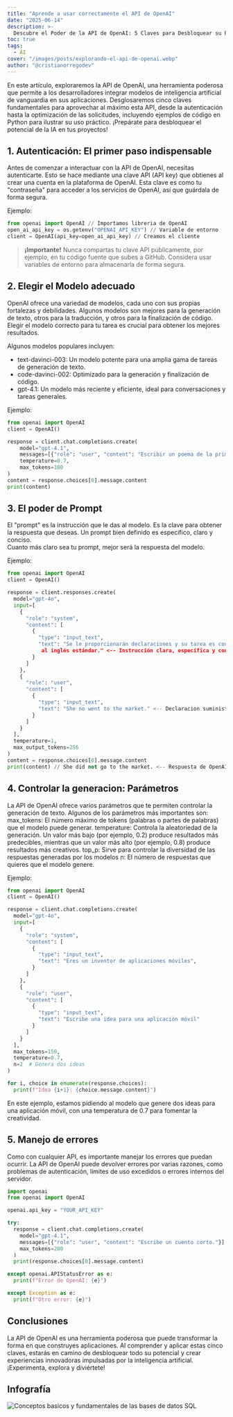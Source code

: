 ```yaml
---
title: "Aprende a usar correctamente el API de OpenAI"
date: "2025-06-14"
description: >-
  Descubre el Poder de la API de OpenAI: 5 Claves para Desbloquear su Potencial
toc: true
tags:
  - AI
cover: "/images/posts/explorando-el-api-de-openai.webp"
author: "@cristianorregodev"
---
```


En este artículo, exploraremos la API de OpenAI, una herramienta poderosa que permite a los desarrolladores integrar modelos de inteligencia
artificial de vanguardia en sus aplicaciones. Desglosaremos cinco claves fundamentales para aprovechar al máximo esta API, desde la
autenticación hasta la optimización de las solicitudes, incluyendo ejemplos de código en Python para ilustrar su uso práctico.
¡Prepárate para desbloquear el potencial de la IA en tus proyectos!

## 1. Autenticación: El primer paso indispensable

Antes de comenzar a interactuar con la API de OpenAI, necesitas autenticarte. Esto se hace mediante una clave API (API key) que obtienes al
crear una cuenta en la plataforma de OpenAI. Esta clave es como tu "contraseña" para acceder a los servicios de OpenAI, así que guárdala de forma segura.

Ejemplo:

```python
from openai import OpenAI // Importamos libreria de OpenAI
open_ai_api_key = os.getenv("OPENAI_API_KEY") // Variable de entorno
client = OpenAI(api_key=open_ai_api_key) // Creamos el cliente
```

> **¡Importante!** Nunca compartas tu clave API públicamente, por ejemplo, en tu código fuente que subes a GitHub. Considera usar variables de entorno para almacenarla de forma segura.

## 2. Elegir el Modelo adecuado

OpenAI ofrece una variedad de modelos, cada uno con sus propias fortalezas y debilidades. Algunos modelos son mejores para la generación de
texto, otros para la traducción, y otros para la finalización de código. Elegir el modelo correcto para tu tarea es crucial para obtener los mejores
resultados.

Algunos modelos populares incluyen:

- text-davinci-003: Un modelo potente para una amplia gama de tareas de generación de texto.
- code-davinci-002: Optimizado para la generación y finalización de código.
- gpt-4.1: Un modelo más reciente y eficiente, ideal para conversaciones y tareas generales.

Ejemplo:

```python
from openai import OpenAI
client = OpenAI()

response = client.chat.completions.create(
    model="gpt-4.1",
    messages=[{"role": "user", "content": "Escribir un poema de la primavera."}],
    temperature=0.7,
    max_tokens=100
)
content = response.choices[0].message.content
print(content)
```

## 3. El poder de Prompt

El "prompt" es la instrucción que le das al modelo. Es la clave para obtener la respuesta que deseas. Un prompt bien definido es específico, claro y conciso.  
Cuanto más claro sea tu prompt, mejor será la respuesta del modelo.

Ejemplo:

```python
from openai import OpenAI
client = OpenAI()

response = client.responses.create(
  model="gpt-4o",
  input=[
    {
      "role": "system",
      "content": [
        {
          "type": "input_text",
          "text": "Se le proporcionarán declaraciones y su tarea es convertirlas
           al inglés estándar." <-- Instrucción clara, específica y concisa
        }
      ]
    },
    {
      "role": "user",
      "content": [
        {
          "type": "input_text",
          "text": "She no went to the market." <-- Declaracion suministrada
        }
      ]
    }
  ],
  temperature=1,
  max_output_tokens=256
)
content = response.choices[0].message.content
print(content) // She did not go to the market. <-- Respuesta de OpenAI
```

## 4. Controlar la generacion: Parámetros

La API de OpenAI ofrece varios parámetros que te permiten controlar la generación de texto. Algunos de los parámetros más importantes son:
max_tokens: El número máximo de tokens (palabras o partes de palabras) que el modelo puede generar.
temperature: Controla la aleatoriedad de la generación. Un valor más bajo (por ejemplo, 0.2) produce resultados más predecibles, mientras que un valor más alto (por ejemplo, 0.8) produce resultados más creativos.
top_p: Sirve para controlar la diversidad de las respuestas generadas por los modelos
n: El número de respuestas que quieres que el modelo genere.

Ejemplo:

```python
from openai import OpenAI
client = OpenAI()

response = client.chat.completions.create(
  model="gpt-4o",
  input=[
    {
      "role": "system",
      "content": [
        {
          "type": "input_text",
          "text": "Eres un inventor de aplicaciones móviles",
        }
      ]
    },
    {
      "role": "user",
      "content": [
        {
          "type": "input_text",
          "text": "Escribe una idea para una aplicación móvil"
        }
      ]
    }
  ],
  max_tokens=150,
  temperature=0.7,
  n=2  # Genera dos ideas
)

for i, choice in enumerate(response.choices):
  print(f"Idea {i+1}: {choice.message.content}")
```

En este ejemplo, estamos pidiendo al modelo que genere dos ideas para una aplicación móvil, con una temperatura de 0.7 para fomentar la creatividad.

## 5. Manejo de errores

Como con cualquier API, es importante manejar los errores que puedan ocurrir. La API de OpenAI puede devolver errores por varias razones,
como problemas de autenticación, límites de uso excedidos o errores internos del servidor.

```python
import openai
from openai import OpenAI

openai.api_key = "YOUR_API_KEY"

try:
  response = client.chat.completions.create(
    model="gpt-4.1",
    messages=[{"role": "user", "content": "Escribe un cuento corto."}],
    max_tokens=200
  )
  print(response.choices[0].message.content)

except openai.APIStatusError as e:
  print(f"Error de OpenAI: {e}")

except Exception as e:
  print(f"Otro error: {e}")
```

## Conclusiones

La API de OpenAI es una herramienta poderosa que puede transformar la forma en que construyes aplicaciones. Al comprender y aplicar estas cinco claves,
estarás en camino de desbloquear todo su potencial y crear experiencias innovadoras impulsadas por la inteligencia artificial. ¡Experimenta, explora y diviértete!

## Infografía

<img
  src="https://res.cloudinary.com/dvjzp6scj/image/upload/v1750019608/posts/ctnfposv0c9j4q2nmx1v.svg"
  alt="Conceptos basicos y fundamentales de las bases de datos SQL"
/>
<br />
